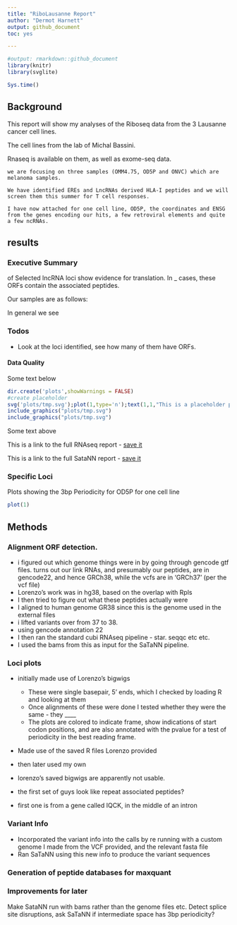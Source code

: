 ```yaml
---
title: "RiboLausanne Report"
author: "Dermot Harnett"
output: github_document
toc: yes

---
```




```r
#output: rmarkdown::github_document
library(knitr)
library(svglite)
```

```r
Sys.time()
```


## Background

This report will show my analyses of the Riboseq data from the 3 Lausanne cancer cell lines.

The cell lines from the lab of Michal Bassini.

Rnaseq is available on them, as well as exome-seq data.

```we are focusing on three samples (OMM4.75, OD5P and ONVC) which are melanoma samples. ```

```We have identified EREs and LncRNAs derived HLA-I peptides and we will screen them this summer for T cell responses.```

```I have now attached for one cell line, OD5P, the coordinates and ENSG from the genes encoding our hits, a few retroviral elements and quite a few ncRNAs. ```




## results

### Executive Summary

 of Selected lncRNA loci show evidence for translation. In _ cases, these ORFs contain the associated peptides.

 Our samples are as follows:


 In general we see 



### Todos

- Look at the loci identified, see how many of them have ORFs.

#### Data Quality

Some text below

```r
dir.create('plots',showWarnings = FALSE)
#create placeholder
svg('plots/tmp.svg');plot(1,type='n');text(1,1,"This is a placeholder plot",cex=2);dev.off()
include_graphics("plots/tmp.svg")
include_graphics("plots/tmp.svg")

```

Some text above

This is a link to the full RNAseq report - [save it](report_Lausanne_lab.html)

This is a link to the full SataNN report - [save it](report_Lausanne_lab.html)


### Specific Loci

Plots showing the 3bp Periodicity for OD5P for one cell line


```r
plot(1)
```



## Methods

### Alignment ORF detection.
- i figured out which genome things were in by going through gencode gtf files. turns out our link RNAs, and presumably our peptides, are in gencode22, and hence GRCh38, while the vcfs are in 'GRCh37' (per the vcf file)
- Lorenzo's work was in hg38, based on the overlap with Rpls
- I then tried to figure out what these peptides actually were
- I aligned to human genome GR38 since this is the genome used in the external files
- i lifted variants over from 37 to 38.
- using gencode annotation 22
- I then ran the standard cubi RNAseq pipeline - star. seqqc etc etc.
- I used the bams from this as input for the SaTaNN pipeline.


### Loci plots

- initially made use of Lorenzo's bigwigs
	- These were single basepair, 5' ends, which I checked by loading R and looking at them
	- Once alignments of these were done I tested whether they were the same - they ____
	- The plots are colored to indicate frame, show indications of start codon positions, and are also annotated with the pvalue for a test of periodicity in the best reading frame.

 - Made use of the saved R files Lorenzo  provided
- then later used my own

- lorenzo's saved bigwigs are apparently not usable.

- the first set of guys look like repeat associated peptides?
- first one is from a gene called IQCK, in the middle of an intron

### Variant Info
 
- Incorporated the variant info into the calls by re running with a custom genome I made from the VCF provided, and the relevant fasta file
- Ran SaTaNN using this new info to produce the variant sequences

### Generation of peptide databases for maxquant

### Improvements for later
Make SataNN run with bams rather than the genome files etc.
Detect splice site disruptions, ask SaTaNN if intermediate space has 3bp periodicity?


[comment]: # (I need a good system for stock genome files. I've already written bioconductor genomes to fasts, I"ll probably just do that.______)

[comment]: # (This paper has bayesian analysis of periodicity in it! V. interesting. I should https://onlinelibrary.wiley.com/doi/pdf/10.1111/1467-9892.00145)